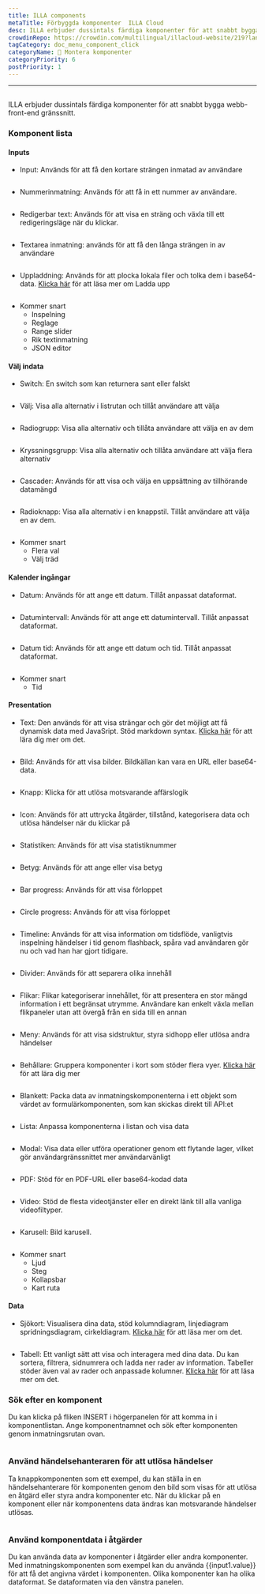 ```yaml
---
title: ILLA components
metaTitle: Förbyggda komponenter  ILLA Cloud
desc: ILLA erbjuder dussintals färdiga komponenter för att snabbt bygga webb-front-end gränssnitt
crowdinRepo: https://crowdin.com/multilingual/illacloud-website/219?languages=sv&filter=basic&value=0
tagCategory: doc_menu_component_click
categoryName: 🧬 Montera komponenter
categoryPriority: 6
postPriority: 1
---
```


* * *

## <h2 hidden>ILLA components</h2>

ILLA erbjuder dussintals färdiga komponenter för att snabbt bygga webb-front-end gränssnitt.

### Komponent lista

#### Inputs

-   Input: Används för att få den kortare strängen inmatad av användare

<img
  src='https://cdn.illacloud.com/official-website/img/docs/assemble/illa_components.png'
  alt=""
/>

-   Nummerinmatning: Används för att få in ett nummer av användare.

<img
  src='https://cdn.illacloud.com/official-website/img/docs/assemble/illa_components(1).png'
  alt=""
/>

-   Redigerbar text: Används för att visa en sträng och växla till ett redigeringsläge när du klickar.

<img
  src='https://cdn.illacloud.com/official-website/img/docs/assemble/illa_components(2).png'
  alt=""
/>

-   Textarea inmatning: används för att få den långa strängen in av användare

<img
  src='https://cdn.illacloud.com/official-website/img/docs/assemble/illa_components(3).png'
  alt=""
/>

-   Uppladdning: Används för att plocka lokala filer och tolka dem i base64-data. [Klicka här](https://www.illacloud.com/en-US/docs/upload) för att läsa mer om Ladda upp

<img
  src='https://cdn.illacloud.com/official-website/img/docs/assemble/illa_components(4).png'
  alt=""
/>

-   Kommer snart
    -   Inspelning
    -   Reglage
    -   Range slider
    -   Rik textinmatning
    -   JSON editor

#### Välj indata

-   Switch: En switch som kan returnera sant eller falskt

<img
  src='https://cdn.illacloud.com/official-website/img/docs/assemble/illa_components(5).png'
  alt=""
/>

-   Välj: Visa alla alternativ i listrutan och tillåt användare att välja

<img
  src='https://cdn.illacloud.com/official-website/img/docs/assemble/illa_components(6).png'
  alt=""
/>

-   Radiogrupp: Visa alla alternativ och tillåta användare att välja en av dem

<img
  src='https://cdn.illacloud.com/official-website/img/docs/assemble/illa_components(7).png'
  alt=""
/>

-   Kryssningsgrupp: Visa alla alternativ och tillåta användare att välja flera alternativ

<img
  src='https://cdn.illacloud.com/official-website/img/docs/assemble/illa_components(8).png'
  alt=""
/>

-   Cascader: Används för att visa och välja en uppsättning av tillhörande datamängd

<img
  src='https://cdn.illacloud.com/official-website/img/docs/assemble/illa_components(9).png'
  alt=""
/>

-   Radioknapp: Visa alla alternativ i en knappstil. Tillåt användare att välja en av dem.

<img
  src='https://cdn.illacloud.com/official-website/img/docs/assemble/illa_components(10).png'
  alt=""
/>

-   Kommer snart
    -   Flera val
    -   Välj träd

#### Kalender ingångar

-   Datum: Används för att ange ett datum. Tillåt anpassat dataformat.

<img
  src='https://cdn.illacloud.com/official-website/img/docs/assemble/illa_components(11).png'
  alt=""
/>

-   Datumintervall: Används för att ange ett datumintervall. Tillåt anpassat dataformat.

<img
  src='https://cdn.illacloud.com/official-website/img/docs/assemble/illa_components(12).png'
  alt=""
/>

-   Datum tid: Används för att ange ett datum och tid. Tillåt anpassat dataformat.

<img
  src='https://cdn.illacloud.com/official-website/img/docs/assemble/illa_components(13).png'
  alt=""
/>

-   Kommer snart
    -   Tid

#### Presentation

-   Text: Den används för att visa strängar och gör det möjligt att få dynamisk data med JavaSript. Stöd markdown syntax. [Klicka här](https://www.illacloud.com/en-US/docs/text) för att lära dig mer om det.

<img
  src='https://cdn.illacloud.com/official-website/img/docs/assemble/illa_components(14).png'
  alt=""
/>

-   Bild: Används för att visa bilder. Bildkällan kan vara en URL eller base64-data.

<img
  src='https://cdn.illacloud.com/official-website/img/docs/assemble/illa_components(15).png'
  alt=""
/>

-   Knapp: Klicka för att utlösa motsvarande affärslogik

<img
  src='https://cdn.illacloud.com/official-website/img/docs/assemble/illa_components(16).png'
  alt=""
/>

-   Icon: Används för att uttrycka åtgärder, tillstånd, kategorisera data och utlösa händelser när du klickar på

<img
  src='https://cdn.illacloud.com/official-website/img/docs/assemble/illa_components(17).png'
  alt=""
/>

-   Statistiken: Används för att visa statistiknummer

<img
  src='https://cdn.illacloud.com/official-website/img/docs/assemble/illa_components(18).png'
  alt=""
/>

-   Betyg: Används för att ange eller visa betyg

<img
  src='https://cdn.illacloud.com/official-website/img/docs/assemble/illa_components(19).png'
  alt=""
/>

-   Bar progress: Används för att visa förloppet

<img
  src='https://cdn.illacloud.com/official-website/img/docs/assemble/illa_components(20).png'
  alt=""
/>

-   Circle progress: Används för att visa förloppet

<img
  src='https://cdn.illacloud.com/official-website/img/docs/assemble/illa_components(21).png'
  alt=""
/>

-   Timeline: Används för att visa information om tidsflöde, vanligtvis inspelning händelser i tid genom flashback, spåra vad användaren gör nu och vad han har gjort tidigare.

<img
  src='https://cdn.illacloud.com/official-website/img/docs/assemble/illa_components(22).png'
  alt=""
/>

-   Divider: Används för att separera olika innehåll

<img
  src='https://cdn.illacloud.com/official-website/img/docs/assemble/illa_components(23).png'
  alt=""
/>

-   Flikar: Flikar kategoriserar innehållet, för att presentera en stor mängd information i ett begränsat utrymme. Användare kan enkelt växla mellan flikpaneler utan att övergå från en sida till en annan

<img
  src='https://cdn.illacloud.com/official-website/img/docs/assemble/illa_components(24).png'
  alt=""
/>

-   Meny: Används för att visa sidstruktur, styra sidhopp eller utlösa andra händelser

<img
  src='https://cdn.illacloud.com/official-website/img/docs/assemble/illa_components(25).png'
  alt=""
/>

-   Behållare: Gruppera komponenter i kort som stöder flera vyer. [Klicka här](https://www.illacloud.com/en-US/docs/container) för att lära dig mer

<img
  src='https://cdn.illacloud.com/official-website/img/docs/assemble/illa_components(26).png'
  alt=""
/>

-   Blankett: Packa data av inmatningskomponenterna i ett objekt som värdet av formulärkomponenten, som kan skickas direkt till API:et

<img
  src='https://cdn.illacloud.com/official-website/img/docs/assemble/illa_components(27).png'
  alt=""
/>

-   Lista: Anpassa komponenterna i listan och visa data

<img
  src='https://cdn.illacloud.com/official-website/img/docs/assemble/illa_components(28).png'
  alt=""
/>

-   Modal: Visa data eller utföra operationer genom ett flytande lager, vilket gör användargränssnittet mer användarvänligt

<img
  src='https://cdn.illacloud.com/official-website/img/docs/assemble/illa_components(29).png'
  alt=""
/>

-   PDF: Stöd för en PDF-URL eller base64-kodad data

<img
  src='https://cdn.illacloud.com/official-website/img/docs/assemble/illa_components(30).png'
  alt=""
/>

-   Video: Stöd de flesta videotjänster eller en direkt länk till alla vanliga videofiltyper.

<img
  src='https://cdn.illacloud.com/official-website/img/docs/assemble/illa_components(31).png'
  alt=""
/>

-   Karusell: Bild karusell.

<img
  src='https://cdn.illacloud.com/official-website/img/docs/assemble/illa_components(32).png'
  alt=""
/>

-   Kommer snart
    -   Ljud
    -   Steg
    -   Kollapsbar
    -   Kart ruta

#### Data

-   Sjökort: Visualisera dina data, stöd kolumndiagram, linjediagram spridningsdiagram, cirkeldiagram. [Klicka här](https://www.illacloud.com/en-US/docs/chart) för att läsa mer om det.

<img
  src='https://cdn.illacloud.com/official-website/img/docs/assemble/illa_components(33).png'
  alt=""
/>

-   Tabell: Ett vanligt sätt att visa och interagera med dina data. Du kan sortera, filtrera, sidnumrera och ladda ner rader av information. Tabeller stöder även val av rader och anpassade kolumner. [Klicka här]([https://www.illacloud.com/en-US/docs/table](https://www.illacloud.com/en-US/docs/table)) för att läsa mer om det.

### Sök efter en komponent

Du kan klicka på fliken INSERT i högerpanelen för att komma in i komponentlistan. Ange komponentnamnet och sök efter komponenten genom inmatningsrutan ovan.

<img
  src='https://cdn.illacloud.com/official-website/img/docs/assemble/illa_components(34).png'
  alt=""
/>

### Använd händelsehanteraren för att utlösa händelser

Ta knappkomponenten som ett exempel, du kan ställa in en händelsehanterare för komponenten genom den bild som visas för att utlösa en åtgärd eller styra andra komponenter etc. När du klickar på en komponent eller när komponentens data ändras kan motsvarande händelser utlösas.

<img
  src='https://cdn.illacloud.com/official-website/img/docs/assemble/illa_components(35).png'
  alt=""
/>

### Använd komponentdata i åtgärder

Du kan använda data av komponenter i åtgärder eller andra komponenter. Med inmatningskomponenten som exempel kan du använda {{input1.value}} för att få det angivna värdet i komponenten. Olika komponenter kan ha olika dataformat. Se dataformaten via den vänstra panelen.

<img
  src='https://cdn.illacloud.com/official-website/img/docs/assemble/illa_components(36).png'
  alt=""
/>
